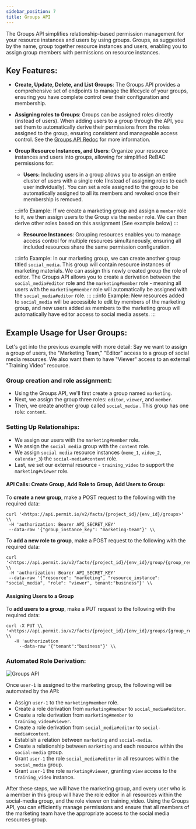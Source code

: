 ```yaml
---
sidebar_position: 7
title: Groups API
---
```



The Groups API simplifies relationship-based permission management for your resource instances and users by using groups. Groups, as suggested by the name, group together resource instances and users, enabling you to assign group members with permissions on resource instances.

## Key Features:

- **Create, Update, Delete, and List Groups**: The Groups API provides a comprehensive set of endpoints to manage the lifecycle of your groups, ensuring you have complete control over their configuration and membership.


- **Assigning roles to Groups**: Groups can be assigned roles directly (instead of users). When adding users to a group through the API, you set them to automatically derive their permissions from the roles assigned to the group, 
ensuring consistent and manageable access control. See the [Groups API Redoc](https://api.permit.io/v2/redoc#tag/Groups-(Upcoming-Feature)) for more information.


- **Group Resource Instances, and Users**: Organize your resource instances and users into groups, allowing for simplified ReBAC permissions for:

    - **Users:** Including users in a group allows you to assign an entire cluster of users with a single role (Instead of assigning roles to each user individually). 
    You can set a role assigned to the group to be automatically assigned to all its members and revoked once their membership is removed.
    
    :::info Example:
    If we create a marketing group and assign a `member` role to it, we then assign users to the Group via the `member` role. We can then derive other roles based on this assignment (See example below)
    :::
    
    - **Resource Instances**: Grouping resources enables you to manage access control for multiple resources simultaneously, ensuring all included resources share the same permission configuration.

    :::info Example:
    In our marketing group, we can create another group titled `social_media`. This group will contain resource instances of marketing materials. We can assign this newly created group the role of editor. 
    The Groups API allows you to create a derivation between the `social_media#editor` role and the `marketing#member` role - meaning all users with the `marketing#member` role will automatically be assigned 
    with the `social_media#editor` role.
    :::
    :::info Example:
    New resources added to `social_media` will be accessible to edit by members of the marketing group, and new users added as members to the marketing group will automatically 
    have editor access to social media assets.
    :::
        
## Example Usage for User Groups:

Let's get into the previous example with more detail:
Say we want to assign a group of users, the "Marketing Team," "Editor" access to a group of social media resources. We also want them to have "Viewer" access to an external "Training Video" resource.

### Group creation and role assignment:
- Using the Groups API, we'll first create a group named `marketing`.
- Next, we assign the group three roles: `editor`, `viewer`, and `member`.
- Then, we create another group called `social_media` . This group has one role: `content`.

### Setting Up Relationships:
- We assign our users with the `marketing#member` role.
- We assign the `social_media` group with the `content` role.
- We assign `social media` resource instances (`meme_1`, `video_2`, `calendar_3`) the `social-media#content` role.
- Last, we set our external resource - `training_video` to support the `marketing#viewer` role.

#### API Calls: Create Group, Add Role to Group, Add Users to Group:
To **create a new group**, make a POST request to the following with the required data:

```
curl '<https://api.permit.io/v2/facts/{project_id}/{env_id}/groups>' \\
 -H 'authorization: Bearer API_SECRET_KEY'
 --data-raw '{"group_instance_key": "marketing-team"}' \\
```

To **add a new role to group**, make a POST request to the following with the required data:
```
curl '<https://api.permit.io/v2/facts/{project_id}/{env_id}/group/{group_resource_type_key}/roles>' \\
 -H 'authorization: Bearer API_SECRET_KEY' 
 --data-raw '{"resource": "marketing", "resource_instance": "social_media", "role": "viewer", tenant:"business"}' \\
```

#### Assigning Users to a Group
To **add users to a group**, make a PUT request to the following with the required data:
```
curl -X PUT \\
'<https://api.permit.io/v2/facts/{project_id}/{env_id}/groups/{group_resource_type_key}/users/{user_id}>' \\
   -H 'authorization
     --data-raw '{"tenant":"business"}' \\
```

### Automated Role Derivation:

![Groups API](/ui-videos/api/rebac/groups-api/docsapi.png)

Once `user-1` is assigned to the marketing group, the following will be automated by the API:

- Assign `user-1` to the `marketing#member` role.
- Create a role derivation from `marketing#member` to `social_media#editor`.
- Create a role derivation from `marketing#member` to `training_video#viewer`.
- Create a role derivation from `social_media#editor` to `social-media#content`.
- Establish a relation between `marketing` and `social-media`.
- Create a relationship between `marketing` and each resource within the `social-media` group.
- Grant `user-1` the role `social_media#editor` in all resources within the `social_media` group.
- Grant `user-1` the role `marketing#viewer`, granting `view` access to the `training_video` instance. 

After these steps, we will have the marketing group, and every user who is a member in this group will have the role editor in all resources within the social-media group, and the role viewer on training_video. Using the Groups API, you can efficiently manage permissions and ensure that all members of the marketing team have the appropriate access to the social media resources group.

